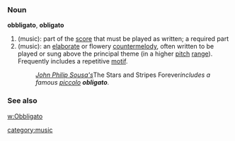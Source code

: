 ===Noun===
'''obbligato''', '''obligato'''
#(music): part of the [[score]] that must be played as written; a required part
#(music): an [[elaborate]] or flowery [[countermelody]], often written to be played or sung above the principal theme (in a higher [[pitch]] [[range]]).  Frequently includes a repetitive [[motif]].
#:''[[w:John_Philip_Sousa|John Philip Sousa's]] ''The Stars and Stripes Forever'' includes a famous [[piccolo]] '''obligato'''.''

===See also===
[[w:Obbligato]]

[[category:music]]